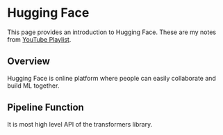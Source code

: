 # Hugging Face

This page provides an introduction to Hugging Face. These are my notes from [YouTube Playlist](https://www.youtube.com/watch?v=00GKzGyWFEs&list=PLo2EIpI_JMQvWfQndUesu0nPBAtZ9gP1o).

## Overview

Hugging Face is online platform where people can easily collaborate and build ML together.


## Pipeline Function

It is most high level API of the transformers library.

